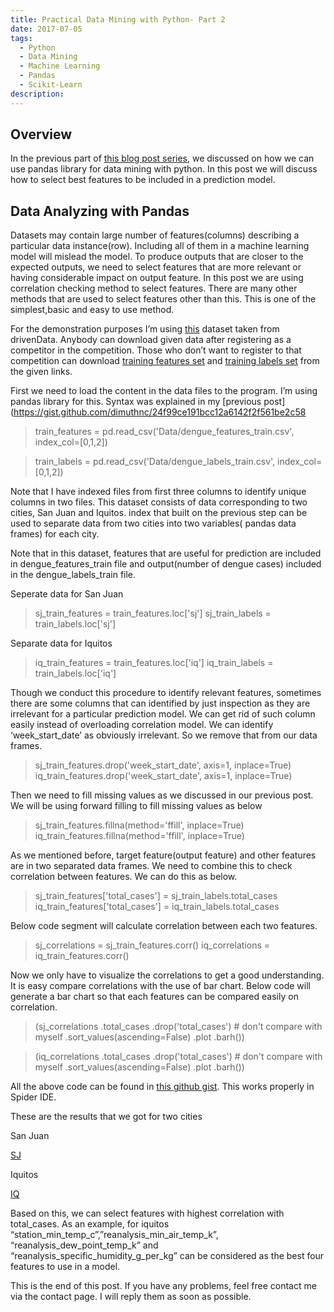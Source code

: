 ```yaml
---
title: Practical Data Mining with Python- Part 2
date: 2017-07-05
tags:
  - Python
  - Data Mining
  - Machine Learning
  - Pandas
  - Scikit-Learn
description:
---
```


## Overview

In the previous part of [this blog post series](/practical-data-mining-with-python), we discussed on how we can use pandas library for data mining with python. In this post we will discuss how to select best features to be included in a prediction model.

## Data Analyzing with Pandas

Datasets may contain large number of features(columns) describing a particular data instance(row). Including all of them in a machine learning model will mislead the model. To produce outputs that are closer to the expected outputs, we need to select features that are more relevant or having considerable impact on output feature. In this post we are using correlation checking method to select features. There are many other methods that are used to select features other than this. This is one of the simplest,basic and easy to use method.

For the demonstration purposes I’m using [this](https://www.drivendata.org/competitions/44/dengai-predicting-disease-spread/) dataset taken from drivenData. Anybody can download given data after registering as a competitor in the competition. Those who don’t want to register to that competition can download [training features set](https://gist.github.com/dimuthnc/1d0ecaa495692bd33704e2ce8e61a7ad) and [training labels set](https://gist.github.com/dimuthnc/24f99ce191bcc12a6142f2f561be2c58) from the given links.

First we need to load the content in the data files to the program. I’m using pandas library for this. Syntax was explained in my [previous post](https://gist.github.com/dimuthnc/24f99ce191bcc12a6142f2f561be2c58


> train_features = pd.read_csv('Data/dengue_features_train.csv',
> index_col=[0,1,2])


> train_labels = pd.read_csv('Data/dengue_labels_train.csv',
> index_col=[0,1,2])

Note that I have indexed files from first three columns to identify unique columns in two files. This dataset consists of data corresponding to two cities, San Juan and Iquitos. index that built on the previous step can be used to separate data from two cities into two variables( pandas data frames) for each city.

Note that in this dataset, features that are useful for prediction are included in dengue_features_train file and output(number of dengue cases) included in the dengue_labels_train file.

Seperate data for San Juan

> sj_train_features = train_features.loc['sj']
> sj_train_labels = train_labels.loc['sj']

Separate data for Iquitos

> iq_train_features = train_features.loc['iq']
> iq_train_labels = train_labels.loc['iq']

Though we conduct this procedure to identify relevant features, sometimes there are some columns that can identified by just inspection as they are irrelevant for a particular prediction model. We can get rid of such column easily instead of overloading correlation model. We can identify ‘week_start_date’ as obviously irrelevant. So we remove that from our data frames.


> sj_train_features.drop('week_start_date', axis=1, inplace=True)
> iq_train_features.drop('week_start_date', axis=1, inplace=True)

Then we need to fill missing values as we discussed in our previous post. We will be using forward filling to fill missing values as below


> sj_train_features.fillna(method='ffill', inplace=True)
> iq_train_features.fillna(method='ffill', inplace=True)

As we mentioned before, target feature(output feature) and other features are in two separated data frames. We need to combine this to check correlation between features. We can do this as below.


> sj_train_features['total_cases'] = sj_train_labels.total_cases
> iq_train_features['total_cases'] = iq_train_labels.total_cases

Below code segment will calculate correlation between each two features.

> sj_correlations = sj_train_features.corr()
> iq_correlations = iq_train_features.corr()

Now we only have to visualize the correlations to get a good understanding. It is easy compare correlations with the use of bar chart. Below code will generate a bar chart so that each features can be compared easily on correlation.

> (sj_correlations
> .total_cases
> .drop('total_cases') # don't compare with myself
> .sort_values(ascending=False)
> .plot
> .barh())

> (iq_correlations
> .total_cases
> .drop('total_cases') # don't compare with myself
> .sort_values(ascending=False)
> .plot
> .barh())

All the above code can be found in [this github gist](https://gist.github.com/dimuthnc/189678f059ded7b7513f8f074e6b942f). This works properly in Spider IDE.

These are the results that we got for two cities

San Juan

[SJ](../../public/images/blog/sj.png)

Iquitos

[IQ](../../public/images/blog/iq.png)

Based on this, we can select features with highest correlation with total_cases. As an example, for iquitos “station_min_temp_c”,”reanalysis_min_air_temp_k”, “reanalysis_dew_point_temp_k” and “reanalysis_specific_humidity_g_per_kg” can be considered as the best four features to use in a model.

This is the end of this post. If you have any problems, feel free contact me via the contact page. I will reply them as soon as possible.


